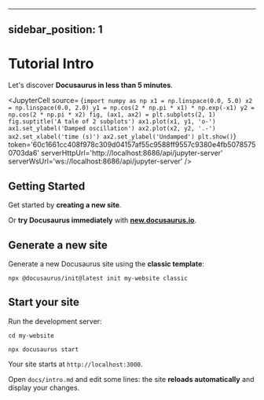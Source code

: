 <!--
  ~ Copyright (c) 2021-2023 Datalayer, Inc.
  ~
  ~ MIT License
-->

---
sidebar_position: 1
---


# Tutorial Intro

Let's discover **Docusaurus in less than 5 minutes**.

<JupyterCell
  source= {`import numpy as np
x1 = np.linspace(0.0, 5.0)
x2 = np.linspace(0.0, 2.0)
y1 = np.cos(2 * np.pi * x1) * np.exp(-x1)
y2 = np.cos(2 * np.pi * x2)
fig, (ax1, ax2) = plt.subplots(2, 1)
fig.suptitle('A tale of 2 subplots')
ax1.plot(x1, y1, 'o-')
ax1.set_ylabel('Damped oscillation')
ax2.plot(x2, y2, '.-')
ax2.set_xlabel('time (s)')
ax2.set_ylabel('Undamped')
plt.show()`}
  token='60c1661cc408f978c309d04157af55c9588ff9557c9380e4fb50785750703da6'
  serverHttpUrl='http://localhost:8686/api/jupyter-server'
  serverWsUrl='ws://localhost:8686/api/jupyter-server'
 />

## Getting Started

Get started by **creating a new site**.

Or **try Docusaurus immediately** with **[new.docusaurus.io](https://new.docusaurus.io)**.

## Generate a new site

Generate a new Docusaurus site using the **classic template**:

```shell
npx @docusaurus/init@latest init my-website classic
```

## Start your site

Run the development server:

```shell
cd my-website

npx docusaurus start
```

Your site starts at `http://localhost:3000`.

Open `docs/intro.md` and edit some lines: the site **reloads automatically** and display your changes.
